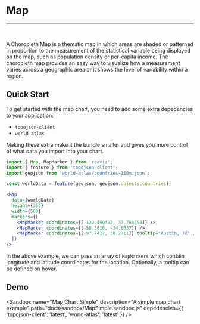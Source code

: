 
<Meta title="Docs|Chart Types/Map" />

# Map

---
<br />
<Story id="demos-map--simple" />

A Choropleth Map is a thematic map in which areas are shaded or patterned in proportion to
the measurement of the statistical variable being displayed on the map, such as population
density or per-capita income. The choropleth map provides an easy way to visualize how a measurement
varies across a geographic area or it shows the level of variability within a region.

## Quick Start
To get started with the map chart, you need to add some extra depedencies to your application:

- `topojson-client`
- `world-atlas`

Making these extra make it the bundle smaller and gives you more control of what data
you import into your chart.

```jsx
import { Map, MapMarker } from 'reaviz';
import { feature } from 'topojson-client';
import geojson from 'world-atlas/countries-110m.json';

const worldData = feature(geojson, geojson.objects.countries);

<Map
  data={worldData}
  height={350}
  width={500}
  markers={[
    <MapMarker coordinates={[-122.490402, 37.786453]} />,
    <MapMarker coordinates={[-58.3816, -34.6037]} />,
    <MapMarker coordinates={[-97.7437, 30.2711]} tooltip="Austin, TX" />
  ]}
/>
```

In the above example, we can pass an array of `MapMarkers` which
contain longitude and latitude coordinates for the location. Optionally,
a tooltip can be defined on hover.

## Demo

<Sandbox
  name="Map Chart Simple"
  description="A simple map chart example"
  path="docs/sandbox/MapSimple.sandbox.js"
  depedencies={{
    'topojson-client': 'latest',
    'world-atlas': 'latest'
  }}
/>
